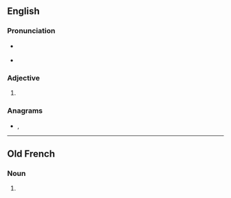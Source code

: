 ==English==

===Pronunciation===
* {{a|RP}} {{IPA|/ˈeɪ.ki.ə/|lang=en}}
* {{a|GenAm}} {{IPA|/ˈeɪ.ki.ɚ/|lang=en}}

===Adjective===
{{head|en|adjective comparative form}}

# {{en-comparative of|achy}}

===Anagrams===
* {{l|en|archei}}, {{l|en|Archie}}

----

==Old French==

===Noun===
{{head|fro|noun|g=m|plural not attested}}

# {{alternative form of|acier|lang=fro}}